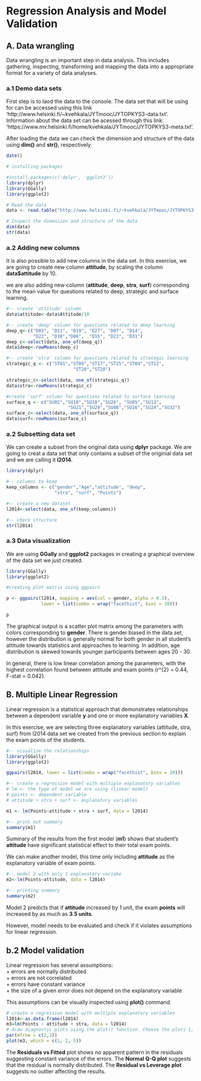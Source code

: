 # Regression Analysis and Model Validation

## A. Data wrangling
Data wrangling is an important step in data analysis. This includes gathering, inspecting, transforming and mapping the data into a appropriate format for a variety of data analyses.

### a.1 Demo data sets

First step is to laod the data to the console. The data set that will be using for can be accessed using this link 'http://www.helsinki.fi/~kvehkala/JYTmooc/JYTOPKYS3-data.txt'. Information about the data set can be acessed through this link: 'https://www.mv.helsinki.fi/home/kvehkala/JYTmooc/JYTOPKYS3-meta.txt'.

After loading the data we can check the dimension and structure of the data using **dim()** and **str()**, respectively.

```r

date()

# installing packages

#install.packages(c('dplyr', 'ggplot2'))
library(dplyr)
library(GGally)
library(ggplot2)

# Read the data
data <- read.table("http://www.helsinki.fi/~kvehkala/JYTmooc/JYTOPKYS3-data.txt", sep = "\t", header = TRUE)

# Inspect the dimension and structure of the data
dim(data)
str(data)


```

### a.2 Adding new columns

It is also possible to add new columns in the data set. In this exercise, we are going to create new column **attitude**, by scaling the column **data$attitude** by 10.

we are also adding new column (**attitude**, **deep**, **stra**, **surf**) corresponding to the mean value for questions related to deep, strategic and surface learning.


```r

#-- create 'attitude' column
data$attitude<-data$Attitude/10

#-- create 'deep' column for questions related to deep learning
deep_q<-c("D03", "D11", "D19", "D27", "D07", "D14", 
          "D22", "D30","D06",  "D15", "D23", "D31")
deep_c<-select(data, one_of(deep_q))
data$deep<-rowMeans(deep_c)

#-- create 'stra' column for questions related to strategic learning
strategic_q <- c("ST01","ST09","ST17","ST25","ST04","ST12",
                         "ST20","ST28")

strategic_c<-select(data, one_of(strategic_q))
data$stra<-rowMeans(strategic_c)

#create 'surf' column for questions related to surface learning
surface_q <- c("SU02","SU10","SU18","SU26", "SU05","SU13",
                       "SU21","SU29","SU08","SU16","SU24","SU32")
surface_c<-select(data, one_of(surface_q))
data$surf<-rowMeans(surface_c)

```


### a.2 Subsetting data set

We can create a subset from the original data using **dplyr** package. We are going to creat a data set that only contains a subset of the originial data set and we are calling it **l2014**.

```r
library(dplyr)

#-- columns to keep
keep_columns <- c("gender","Age","attitude", "deep", 
                  "stra", "surf", "Points")

#-- create a new dataset
l2014<-select(data, one_of(keep_columns))

#-- check structure
str(l2014)

```

### a.3 Data visualization

We are using **GGally** and **ggplot2** packages in creating a graphical overview of the data set we just created.

```r

library(GGally)
library(ggplot2)

#creating plot matrix using ggpairs

p <- ggpairs(l2014, mapping = aes(col = gender, alpha = 0.3),
             lower = list(combo = wrap("facethist", bins = 20)))

p

```

The graphical output is a scatter plot matrix among the parameters with colors corresponding to **gender**. There is gender biased in the data set, however the distribution is generally normal for both gender in all student's attitude towards statistics and approaches to learning. In addition, age distribution is skewed towards younger participants between ages 20 - 30.

In general, there is low linear correlation among the parameters, with the highest correlation found between attitude and exam points (r^{2} = 0.44, F-stat = 0.042).


## B. Multiple Linear Regression

Linear regression is a statistical approach that demonstrates relationships between a dependent variable **y** and one or more explanatory variables **X**.

In this exercise, we are selecting three explanatory variables (attitude, stra, surf) from l2014 data set we created from the previous section to explain the exam points of the students.

```r

#-- visualize the relationships
library(GGally)
library(ggplot2)

ggpairs(l2014, lower = list(combo = wrap("facethist", bins = 20)))

#-- create a regression model with multiple explanatory variables
# lm <- the type of model we are using (linear model)
# points <- dependent variable
# attitude + stra + surf <- explanatory variables

m1 <- lm(Points~attitude + stra + surf, data = l2014)

#-- print out summary
summary(m1)

```

Summary of the results from the first model (**m1**) shows that student's **attitude** have significant statistical effect to their total exam points.

We can make another model, this time only including **attitude** as the explanatory variable of exam points.

```r
#-- model 2 with only 1 explanatory variabe
m2<-lm(Points~attitude, data = l2014)

#-- printing summary
summary(m2)

```

Model 2 predicts that if **attitude** increased by 1 unit, the exam **points** will increased by as much as **3.5 units**.

However, model needs to be evaluated and check if it violates assumptions for linear regression.

## b.2 Model validation

Linear regression has several assumptions:  
     + errors are normally distributed  
     + errors are not correlated  
     + errors have constant variance  
     + the size of a given error does not depend on the explanatory variable
     
This assumptions can be visually inspected using **plot()** command.

```r

# create a regression model with multiple explanatory variables
l2014<-as.data.frame(l2014)
m3=lm(Points ~ attitude + stra, data = l2014)
# draw diagnostic plots using the plot() function. Choose the plots 1, 2 and 5
par(mfrow = c(2,2))
plot(m3, which = c(1, 2, 5))
```

The **Residuals vs Fitted** plot shows no apparent pattern in the residuals suggesting constant variance of the errors. The **Normal Q-Q plot** suggests that the residual is normally distributed. The **Residual vs Leverage plot** suggests no outlier affecting the results. 

